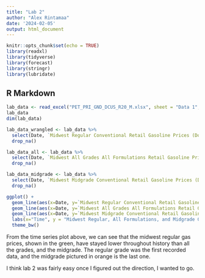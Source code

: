 ```yaml
---
title: "Lab 2"
author: "Alex Rintamaa"
date: '2024-02-05'
output: html_document
---
```


```r
knitr::opts_chunk$set(echo = TRUE)
library(readxl)
library(tidyverse)
library(forecast)
library(stringr)
library(lubridate) 
```

## R Markdown


```r
lab_data <- read_excel("PET_PRI_GND_DCUS_R20_M.xlsx", sheet = "Data 1", skip = 2)
lab_data
dim(lab_data)
```




```r
lab_data_wrangled <- lab_data %>%
  select(Date, `Midwest Regular Conventional Retail Gasoline Prices (Dollars per Gallon)`) %>%
  drop_na()

lab_data_all <- lab_data %>%
  select(Date, `Midwest All Grades All Formulations Retail Gasoline Prices (Dollars per Gallon)`) %>%
  drop_na()

lab_data_midgrade <- lab_data %>%
  select(Date, `Midwest Midgrade Conventional Retail Gasoline Prices (Dollars per Gallon)`) %>%
  drop_na()
```

```r
ggplot() +
  geom_line(aes(x=Date, y=`Midwest Regular Conventional Retail Gasoline Prices (Dollars per Gallon)`), size = 1, color = "green", data=lab_data_wrangled) +
  geom_line(aes(x=Date, y=`Midwest All Grades All Formulations Retail Gasoline Prices (Dollars per Gallon)`), size = 1, color = "blue", data=lab_data_all) +
  geom_line(aes(x=Date, y=`Midwest Midgrade Conventional Retail Gasoline Prices (Dollars per Gallon)`), size = 1, color = "orange", data=lab_data_midgrade) + 
  labs(x="Time", y = "Midwest Regular, All Formulations, and Midgrade Gas Prices ", title = "Time Series Plot-Average Weekly Midwestern Gas Prices 1995-2012", color = "Legend") +
  theme_bw() 
```

From the time series plot above, we can see that the midwest regular gas prices, shown in the green, have stayed lower throughout history than all the grades, and the midgrade. The regular grade was the first recorded data, and the midgrade pictured in orange is the last one.


I think lab 2 was fairly easy once I figured out the direction, I wanted to go.
